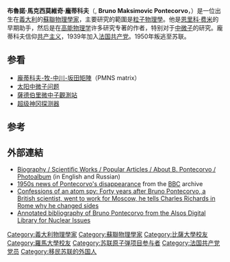{{多個問題|
{{expand|time=2015-10-11T09:07:31+00:00}}
{{unreferenced|time=2015-10-11T09:07:31+00:00}}
}}
{{Infobox scientist
|image=Bruno Pontecorvo 1950s3.jpg 
|caption=布魯諾·龐蒂科夫, 于1950。
|birth_date=1913年8月22日
|birth_place= [[意大利|意大利]][[比薩|比薩]]
|death_date={{death_date_and_age|df=yes|1993|9|24|1913|8|22}}
|death_place=[[俄羅斯|俄羅斯]][[杜布纳|杜布纳]]
|alma_mater=[[罗马大学|罗马大学]]
|known_for =[[中微子振荡|中微子振荡]]
| academic_advisors =[[恩里科·费米|恩里科·费米]]
|field= [[核物理|核物理]]
| citizenship = 意大利，苏联
}}

'''布魯諾·馬克西莫維奇·龐蒂科夫'''（'''{{lang-ru|Бру́но Макси́мович Понтеко́рво}}''', '''Bruno Maksimovic Pontecorvo'''，{{bd|1913年|8月22日|1993年|9月24日|catIdx=}}）是一位出生在[[義大利|義大利]]的[[蘇聯|蘇聯]][[物理學家|物理學家]]，主要研究的範圍是[[粒子物理學|粒子物理學]]。他是[[恩里科·费米|恩里科·费米]]的早期助手，然后是在[[粒子物理學|高能物理学]]许多研究专著的作者，特别对于[[中微子|中微子]]的研究。龐蒂科夫信仰[[共产主义|共产主义]]，1939年加入[[法国共产党|法国共产党]]。1950年叛逃至苏联。

== 参看 ==
{{Wikipedia books|Via Panisperna Boys}}
* [[龐蒂科夫-牧-中川-坂田矩陣|龐蒂科夫-牧-中川-坂田矩陣]]（PMNS matrix）
* [[太阳中微子问题|太阳中微子问题]]
* [[薩德伯里微中子觀測站|薩德伯里微中子觀測站]]
* [[超级神冈探测器|超级神冈探测器]]

== 参考 ==
{{Reflist}}

==外部連結==
{{Commons category|Bruno Pontecorvo}}
*[http://pontecorvo.jinr.ru/ Biography / Scientific Works / Popular Articles / About B. Pontecorvo / Photoalbum] {{Wayback|url=http://pontecorvo.jinr.ru/ |date=20170512084321 }} (in English and Russian)
*[http://news.bbc.co.uk/onthisday/hi/dates/stories/october/27/newsid_3091000/3091390.stm 1950s news of Pontecorvo's disappearance] {{Wayback|url=http://news.bbc.co.uk/onthisday/hi/dates/stories/october/27/newsid_3091000/3091390.stm |date=20171101181157 }} from the [[BBC|BBC]] archive
* [http://www.independent.co.uk/news/world/confessions-of-an-atom-spy-forty-years-after-bruno-pontecorvo-a-british-scientist-went-to-work-for-moscow-he-tells-charles-richards-in-rome-why-he-changed-sides-1537646.html Confessions of an atom spy: Forty years after Bruno Pontecorvo, a British scientist, went to work for Moscow, he tells Charles Richards in Rome why he changed sides] {{Wayback|url=http://www.independent.co.uk/news/world/confessions-of-an-atom-spy-forty-years-after-bruno-pontecorvo-a-british-scientist-went-to-work-for-moscow-he-tells-charles-richards-in-rome-why-he-changed-sides-1537646.html |date=20210213214751 }}
* [https://web.archive.org/web/20160303223355/http://alsos.wlu.edu/adv_rst.aspx?keyword=pontecorvo&results=10 Annotated bibliography of Bruno Pontecorvo from the Alsos Digital Library for Nuclear Issues]

{{Authority control}}

{{DEFAULTSORT:Pontecorvo, Bruno}}
[[Category:義大利物理學家|Category:義大利物理學家]]
[[Category:蘇聯物理學家|Category:蘇聯物理學家]]
[[Category:比薩大學校友|Category:比薩大學校友]]
[[Category:羅馬大學校友|Category:羅馬大學校友]]
[[Category:苏联原子弹项目参与者|Category:苏联原子弹项目参与者]]
[[Category:法国共产党党员|Category:法国共产党党员]]
[[Category:移民苏联的外国人|Category:移民苏联的外国人]]